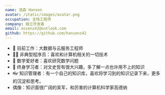 ```yaml
---
name: 浩森 Hansen
avatar: /static/images/avatar.png
occupation: 全栈工程师
company: 独立开发者
email: assenz42@outlook.com
github: https://github.com/hansenz42
---
```


- 💼 目前工作：大数据与云服务工程师
- 🧑‍💻 非典型程序员：喜欢和计算机相关的一切技术
- 🟰 数学爱好者：喜欢研究数学问题
- 📖 终身学习者：对文史哲有很大兴趣，多了解一点也许用不上的知识
- 👓 知识管理者：有一个自己的知识库，喜欢将学习到的知识记录下来，更多的沉淀和思考。
- 偶像：知识面很广阔的吴军，和厉害的计算机科学家高德纳
